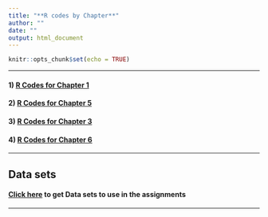 ```yaml
---
title: "**R codes by Chapter**"
author: ""
date: ""
output: html_document
---
```


```r
knitr::opts_chunk$set(echo = TRUE)
```


***

#### 1) [R Codes for Chapter 1](./RCodes/Ch1Script.html)

#### 2) [R Codes for Chapter 5](./RCodes/Ch5Script.html)

#### 3) [R Codes for Chapter 3](./RCodes/Ch3Script.html)


#### 4) [R Codes for Chapter 6](./RCodes/Ch6Script.html)
<!--
#### 5) [R Codes for Chapter 9](./RCodes/Ch9Script.html)

#### 6) [R Codes for Chapter 14](./RCodes/Ch14Script.html)
-->

***

## **Data sets**
#### [Click here](http://www.cnachtsheim-text.csom.umn.edu/Chapter%20%201%20Data%20Sets.html) to get Data sets to use in the assignments 

***